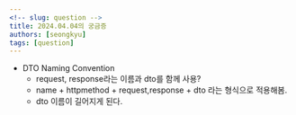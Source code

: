 ```yaml
---
<!-- slug: question -->
title: 2024.04.04의 궁금증
authors: [seongkyu]
tags: [question]
---
```


- DTO Naming Convention
	- request, response라는 이름과 dto를 함께 사용?
	- name + httpmethod + request,response + dto 라는 형식으로 적용해봄.
	- dto 이름이 길어지게 된다.